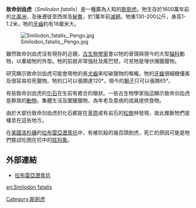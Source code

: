 {{Speciesbox
| name = 致命剑齿虎
| image = Smilodon fatalis UMNH White Background.jpg
| image_width = 250px
| status = Fossil
| genus = Smilodon
| species = fatalis
| authority = ([[約瑟夫·萊迪|Leidy]], 1869)
}}
'''致命剑齿虎'''（''Smilodon fatalis''）是一種廣為人知的[[斯劍虎|斯劍虎]]。牠生存於1600萬年前的[[北美洲|北美洲]]，及後遷徙至西岸及[[秘魯|秘魯]]，於1萬年前[[滅絕|滅絕]]。牠重130-200公斤，身高1-1.2米。牠的[[牙齒|牙齒]]約有18厘米大。

[[File:Smilodon_fatalis,_Pengo.jpg|thumb]]

雖然致命剑齿虎沒有現存的近親，[[古生物學家|古生物學家]]會以牠的骨頭與現今的大型[[貓科|貓科]]動物，以重組牠的外型。牠的前肢非常強壯及尾巴短，可見牠是埋伏捕獵獵物。

研究顯示致命剑齿虎可能會用牠的長[[犬齒|犬齒]]來咬破獵物的喉嚨。牠的[[牙齒|牙齒]]很細緻優美及很容易咬死獵物。牠的口可以張開達120°，現今的[[獅子|獅子]]只可以張開65°。

有些致命剑齿虎的[[化石|化石]]在生前有癒合的徵狀。一些古生物學家指這顯示致命剑齿虎是群居的[[動物|動物]]，集體生活及圍獵獵物，為年老及患病的成員提供食物。

由於大部份致命剑齿虎的化石都是在[[草原|草原]]或有岩石的[[松樹|松樹]]林發現，故此推斷牠們是棲息在這些地方。

在[[美國|美國]][[洛杉磯|洛杉磯]]的[[拉布雷亞瀝青坑|拉布雷亞瀝青坑]]中，有被坑殺的幾百頭劍虎，死亡的原因可能是牠們嘗試吃困在坑中的[[猛犸象|猛犸象]]。

==外部連結==
* [http://www.tarpits.org/ 拉布雷亞瀝青坑] {{Wayback|url=http://www.tarpits.org/ |date=20050305034012 }}
{{劍齒虎亞科}}
{{已滅絕貓科}}
{{Taxonbar|from=Q1956565}}

[[Category:斯劍虎|Category:斯劍虎]]

[[en:Smilodon_fatalis|en:Smilodon fatalis]]
